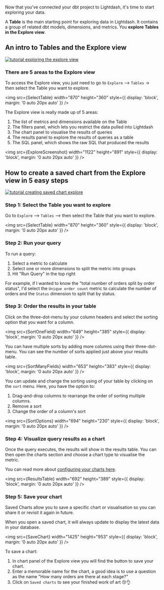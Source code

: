 
Now that you've connected your dbt project to Lightdash, it's time to start exploring your data.

A **Table** is the main starting point for exploring data in Lightdash. It contains a group of related
dbt models, dimensions, and metrics. You **explore Tables in the Explore view**.

## An intro to Tables and the Explore view

[![tutorial exploring the explore view](./assets/tutorial_exploring_the_explore_view.png)](https://youtu.be/2pQYuIT0674)

### There are 5 areas to the Explore view

To access the Explore view, you just need to go to `Explore` --> `Tables` -> then select the Table you want to explore.

<img
  src={SelectTable}
  width="870"
  height="360"
  style={{ display: 'block', margin: '0 auto 20px auto' }}
/>

The Explore view is really made up of 5 areas:

1. The list of metrics and dimensions available on the Table
2. The filters panel, which lets you restrict the data pulled into Lightdash
3. The chart panel to visualise the results of queries
4. The results panel to explore the results of queries as a table
5. The SQL panel, which shows the raw SQL that produced the results

<img
  src={ExploreScreenshot}
  width="1122"
  height="891"
  style={{ display: 'block', margin: '0 auto 20px auto' }}
/>

## How to create a saved chart from the Explore view in 5 easy steps

[![tutorial creating saved chart explore](./assets/tutorial_creating_saved_chart_explore.png)](https://youtu.be/1hqRFy-wk98)

### Step 1: Select the Table you want to explore

Go to `Explore` --> `Tables` --> then select the Table that you want to explore.

<img
  src={SelectTable}
  width="870"
  height="360"
  style={{ display: 'block', margin: '0 auto 20px auto' }}
/>

### Step 2: Run your query

To run a query:

1. Select a metric to calculate
2. Select one or more dimensions to split the metric into groups
3. Hit "Run Query" in the top right

For example, if I wanted to know the "total number of orders split by order status", I'd select the `Unique order count` metric to calculate the number of orders and the `Status` dimension to split that by status.

### Step 3: Order the results in your table

Click on the three-dot-menu by your column headers and select the sorting option that you want for a column.

<img
  src={SortOneField}
  width="649"
  height="385"
  style={{ display: 'block', margin: '0 auto 20px auto' }}
/>

You can have multiple sorts by adding more columns using their three-dot-menu. You can see the number of sorts applied just above your results table.

<img
  src={SortManyFields}
  width="653"
  height="383"
  style={{ display: 'block', margin: '0 auto 20px auto' }}
/>

You can update and change the sorting using of your table by clicking on the `sort` menu. Here, you have the option to:

1. Drag-and-drop columns to rearrange the order of sorting multiple columns.
2. Remove a sort
3. Change the order of a column's sort

<img
  src={SortOptions}
  width="694"
  height="230"
  style={{ display: 'block', margin: '0 auto 20px auto' }}
/>

### Step 4: Visualize query results as a chart

Once the query executes, the results will show in the results table. You can then open the charts section and choose
a chart type to visualise the metric.

You can read more about [configuring your charts here](/references/chart-types).

<img
  src={ResultsTable}
  width="692"
  height="389"
  style={{ display: 'block', margin: '0 auto 20px auto' }}
/>

### Step 5: Save your chart

Saved Charts allow you to save a specific chart or visualisation so you can share it or revisit it again in future.

When you open a saved chart, it will always update to display the latest data in your database.

<img
  src={SaveChart}
  width="1425"
  height="953"
  style={{ display: 'block', margin: '0 auto 20px auto' }}
/>

To save a chart:

1. In chart panel of the Explore view you will find the button to save your chart.
2. Enter a memorable name for the chart, a good idea is to use a question as the name "How many orders are there at each stage?"
3. Click on `Saved charts` to see your finished work of art 😚👌
